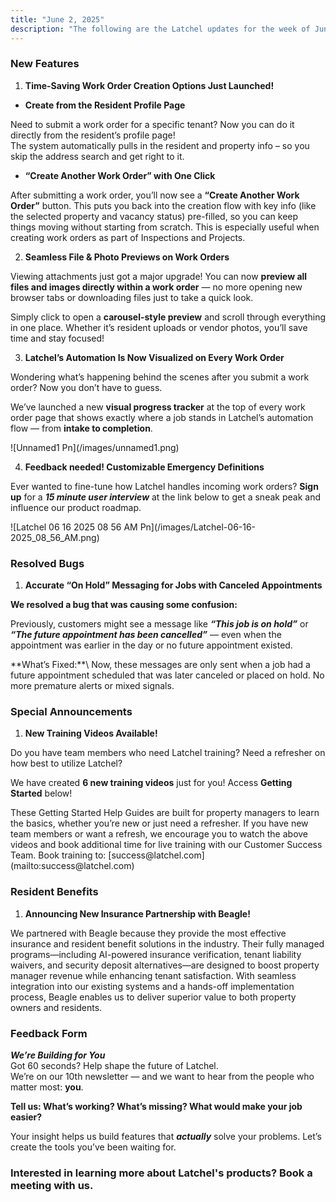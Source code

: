 ```yaml
---
title: "June 2, 2025"
description: "The following are the Latchel updates for the week of June 2, 2025."
---
```


### **New Features**

1. **Time-Saving Work Order Creation Options Just Launched\!**

- **Create from the Resident Profile Page** 

Need to submit a work order for a specific tenant? Now you can do it directly from the resident’s profile page\!\
The system automatically pulls in the resident and property info – so you skip the address search and get right to it.

- **“Create Another Work Order” with One Click**

After submitting a work order, you’ll now see a **“Create Another Work Order”** button. This puts you back into the creation flow with key info (like the selected property and vacancy status) pre-filled, so you can keep things moving without starting from scratch. This is especially useful when creating work orders as part of Inspections and Projects.

2. **Seamless File & Photo Previews on Work Orders**

Viewing attachments just got a major upgrade\! You can now **preview all files and images directly within a work order** — no more opening new browser tabs or downloading files just to take a quick look.

Simply click to open a **carousel-style preview** and scroll through everything in one place. Whether it’s resident uploads or vendor photos, you’ll save time and stay focused\!

3. **Latchel’s Automation Is Now Visualized on Every Work Order**

Wondering what’s happening behind the scenes after you submit a work order? Now you don’t have to guess.

We’ve launched a new **visual progress tracker** at the top of every work order page that shows exactly where a job stands in Latchel’s automation flow — from **intake to completion**.

<Frame>
  ![Unnamed1 Pn](/images/unnamed1.png)
</Frame>

4. **Feedback needed\! Customizable Emergency Definitions**

Ever wanted to fine-tune how Latchel handles incoming work orders? **Sign up** for a **_15 minute user interview_** at the link below to get a sneak peak and influence our product roadmap.

<Frame>
  ![Latchel 06 16 2025 08 56 AM Pn](/images/Latchel-06-16-2025_08_56_AM.png)
</Frame>

<CardGroup cols={2}>
  <Card title="Sign up for early access here." icon="file-pen" iconType="duotone" color="#ff9b8a" horizontal href="https://latchel.typeform.com/to/QNa2vLGl">
    
  </Card>
</CardGroup>

### **Resolved Bugs**

1. **Accurate “On Hold” Messaging for Jobs with Canceled Appointments**

**We resolved a bug that was causing some confusion:**

Previously, customers might see a message like **_“This job is on hold”_** or **_“The future appointment has been cancelled”_** — even when the appointment was earlier in the day or no future appointment existed.

<Check>
  **What’s Fixed:**\
  Now, these messages are only sent when a job had a future appointment scheduled that was later canceled or placed on hold. No more premature alerts or mixed signals.
</Check>

### **Special Announcements**

1. **New Training Videos Available\!**

Do you have team members who need Latchel training? Need a refresher on how best to utilize Latchel?

We have created **6 new training videos** just for you\! Access **Getting Started** below\!

<Card title="Getting Started with Latchel" icon="camera-movie" iconType="duotone" color="#ff9b8a" href="/s/topic/0TO5e000000h9wqGAA/Getting-Started">
  These Getting Started Help Guides are built for property managers to learn the basics, whether you’re new or just need a refresher.
</Card>

<Tip>
  If you have new team members or want a refresh, we encourage you to watch the above videos and book additional time for live training with our Customer Success Team. Book training to: [success@latchel.com](mailto:success@latchel.com)
</Tip>

### **Resident Benefits**

1. **Announcing New Insurance Partnership with Beagle\!**

We partnered with Beagle because they provide the most effective insurance and resident benefit solutions in the industry. Their fully managed programs—including AI-powered insurance verification, tenant liability waivers, and security deposit alternatives—are designed to boost property manager revenue while enhancing tenant satisfaction. With seamless integration into our existing systems and a hands-off implementation process, Beagle enables us to deliver superior value to both property owners and residents.

<CardGroup cols={2}>
  <Card title="Want to learn more? Click here to book a meeting with Beagle!" icon="calendars" iconType="duotone" color="#ff9b8a" horizontal href="https://calendly.com/greg-beagleforpm/beagle-latchel">
    
  </Card>
</CardGroup>

### **Feedback Form**

**_We’re Building for You_**\
Got 60 seconds? Help shape the future of Latchel.\
We’re on our 10th newsletter — and we want to hear from the people who matter most: **you**.

**Tell us: What’s working? What’s missing? What would make your job easier?**

<CardGroup cols={2}>
  <Card title="Share your feedback here — it’s quick and impactful." icon="message-pen" iconType="duotone" color="#ff9b8a" horizontal href="https://forms.gle/fndzwWLczhkWjBQc8">
    
  </Card>
</CardGroup>

Your insight helps us build features that **_actually_** solve your problems. Let’s create the tools you’ve been waiting for.

### **Interested in learning more about Latchel's products? Book a meeting with us.**

<CardGroup cols={2}>
  <Card title="Get a Demo" icon="comments-question-check" iconType="duotone" color="#ff9b8a" horizontal href="https://latchel.com/demo-request-releases/">
    
  </Card>
</CardGroup>
